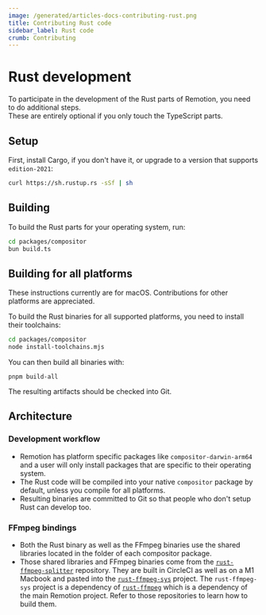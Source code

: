 ```yaml
---
image: /generated/articles-docs-contributing-rust.png
title: Contributing Rust code
sidebar_label: Rust code
crumb: Contributing
---
```


# Rust development

To participate in the development of the Rust parts of Remotion, you need to do additional steps.  
These are entirely optional if you only touch the TypeScript parts.

## Setup

First, install Cargo, if you don't have it, or upgrade to a version that supports `edition-2021`:

```sh
curl https://sh.rustup.rs -sSf | sh
```

## Building

To build the Rust parts for your operating system, run:

```sh
cd packages/compositor
bun build.ts
```

## Building for all platforms

These instructions currently are for macOS. Contributions for other platforms are appreciated.

To build the Rust binaries for all supported platforms, you need to install their toolchains:

```sh
cd packages/compositor
node install-toolchains.mjs
```

You can then build all binaries with:

```
pnpm build-all
```

The resulting artifacts should be checked into Git.

## Architecture

### Development workflow

- Remotion has platform specific packages like `compositor-darwin-arm64` and a user will only install packages that are specific to their operating system.
- The Rust code will be compiled into your native `compositor` package by default, unless you compile for all platforms.
- Resulting binaries are committed to Git so that people who don't setup Rust can develop too.

### FFmpeg bindings

- Both the Rust binary as well as the FFmpeg binaries use the shared libraries located in the folder of each compositor package.
- Those shared libraries and FFmpeg binaries come from the [`rust-ffmpeg-splitter`](https://github.com/remotion-dev/rust-ffmpeg-splitter) repository. They are built in CircleCI as well as on a M1 Macbook and pasted into the [`rust-ffmpeg-sys`](https://github.com/remotion-dev/rust-ffmpeg-sys) project. The `rust-ffmpeg-sys` project is a dependency of [`rust-ffmpeg`](https://github.com/remotion-dev/rust-ffmpeg) which is a dependency of the main Remotion project. Refer to those repositories to learn how to build them.
